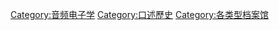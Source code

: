 
[[Category:音频电子学|Category:音频电子学]]
[[Category:口述歷史|Category:口述歷史]]
[[Category:各类型档案馆|Category:各类型档案馆]]